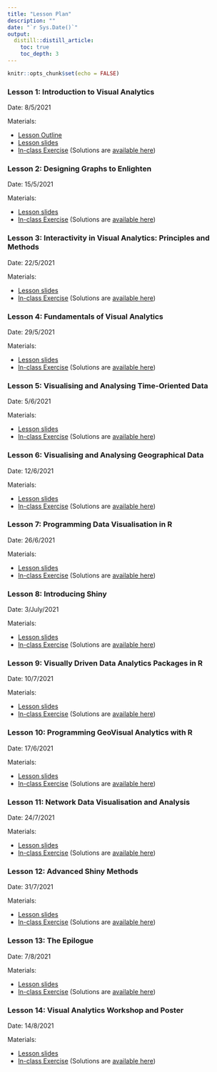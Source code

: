 ```yaml
---
title: "Lesson Plan"
description: ""
date: "`r Sys.Date()`"
output:
  distill::distill_article:
    toc: true
    toc_depth: 3
---
```


```r
knitr::opts_chunk$set(echo = FALSE)
```

### Lesson 1: Introduction to Visual Analytics

Date: 8/5/2021

<p class="nospace">Materials:</p>
- [Lesson Outline](outline/Lesson01_outline.html)
- [Lesson slides](lesson/Lesson01/Lesson01-Introduction_to_VAA.html)  
- [In-class Exercise](worksheets/intro-rmarkdown.Rmd) (Solutions are [available here](worksheets/intro-rmarkdown-solutions.Rmd))


### Lesson 2: Designing Graphs to Enlighten 	

Date: 15/5/2021

<p class="nospace">Materials:</p>
- [Lesson slides](slides/introduction.html)  
- [In-class Exercise](worksheets/intro-rmarkdown.Rmd) (Solutions are [available here](worksheets/intro-rmarkdown-solutions.Rmd))

### Lesson 3: Interactivity in Visual Analytics: Principles and Methods

Date: 22/5/2021

<p class="nospace">Materials:</p>
- [Lesson slides](slides/introduction.html)  
- [In-class Exercise](worksheets/intro-rmarkdown.Rmd) (Solutions are [available here](worksheets/intro-rmarkdown-solutions.Rmd))

### Lesson 4: Fundamentals of Visual Analytics 	

Date: 29/5/2021

<p class="nospace">Materials:</p>
- [Lesson slides](slides/introduction.html)  
- [In-class Exercise](worksheets/intro-rmarkdown.Rmd) (Solutions are [available here](worksheets/intro-rmarkdown-solutions.Rmd))

### Lesson 5: Visualising and Analysing Time-Oriented Data 	

Date: 5/6/2021

<p class="nospace">Materials:</p>
- [Lesson slides](slides/introduction.html)  
- [In-class Exercise](worksheets/intro-rmarkdown.Rmd) (Solutions are [available here](worksheets/intro-rmarkdown-solutions.Rmd))

### Lesson 6: Visualising and Analysing Geographical Data

Date: 12/6/2021

<p class="nospace">Materials:</p>
- [Lesson slides](slides/introduction.html)  
- [In-class Exercise](worksheets/intro-rmarkdown.Rmd) (Solutions are [available here](worksheets/intro-rmarkdown-solutions.Rmd))

### Lesson 7: Programming Data Visualisation in R

Date: 26/6/2021

<p class="nospace">Materials:</p>
- [Lesson slides](slides/introduction.html)  
- [In-class Exercise](worksheets/intro-rmarkdown.Rmd) (Solutions are [available here](worksheets/intro-rmarkdown-solutions.Rmd))

### Lesson 8: Introducing Shiny 	

Date: 3/July/2021

<p class="nospace">Materials:</p>
- [Lesson slides](slides/introduction.html)  
- [In-class Exercise](worksheets/intro-rmarkdown.Rmd) (Solutions are [available here](worksheets/intro-rmarkdown-solutions.Rmd))

### Lesson 9: Visually Driven Data Analytics Packages in R

Date: 10/7/2021

<p class="nospace">Materials:</p>
- [Lesson slides](slides/introduction.html)  
- [In-class Exercise](worksheets/intro-rmarkdown.Rmd) (Solutions are [available here](worksheets/intro-rmarkdown-solutions.Rmd))

### Lesson 10: Programming GeoVisual Analytics with R

Date: 17/6/2021

<p class="nospace">Materials:</p>
- [Lesson slides](slides/introduction.html)  
- [In-class Exercise](worksheets/intro-rmarkdown.Rmd) (Solutions are [available here](worksheets/intro-rmarkdown-solutions.Rmd))

### Lesson 11: Network Data Visualisation and Analysis

Date: 24/7/2021

<p class="nospace">Materials:</p>
- [Lesson slides](slides/introduction.html)  
- [In-class Exercise](worksheets/intro-rmarkdown.Rmd) (Solutions are [available here](worksheets/intro-rmarkdown-solutions.Rmd))

### Lesson 12: Advanced Shiny Methods

Date: 31/7/2021

<p class="nospace">Materials:</p>
- [Lesson slides](slides/introduction.html)  
- [In-class Exercise](worksheets/intro-rmarkdown.Rmd) (Solutions are [available here](worksheets/intro-rmarkdown-solutions.Rmd))

### Lesson 13: The Epilogue

Date: 7/8/2021

<p class="nospace">Materials:</p>
- [Lesson slides](slides/introduction.html)  
- [In-class Exercise](worksheets/intro-rmarkdown.Rmd) (Solutions are [available here](worksheets/intro-rmarkdown-solutions.Rmd))

### Lesson 14: Visual Analytics Workshop and Poster

Date: 14/8/2021

<p class="nospace">Materials:</p>
- [Lesson slides](slides/introduction.html)  
- [In-class Exercise](worksheets/intro-rmarkdown.Rmd) (Solutions are [available here](worksheets/intro-rmarkdown-solutions.Rmd))



